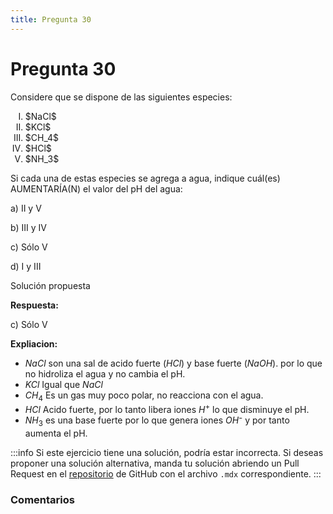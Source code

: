 ```yaml
---
title: Pregunta 30
---
```



# Pregunta 30

<div className="exercise">
Considere que se dispone de las siguientes especies:


<ol type="I">
  <li>$NaCl$</li>
  <li>$KCl$</li>
  <li>$CH_4$</li>
  <li>$HCl$</li>
  <li>$NH_3$</li>
</ol>

Si cada una de estas especies se agrega a agua, indique cuál(es) AUMENTARÍA(N) el valor del pH del
agua:

a) II y V

b) III y IV

c) Sólo V

d) I y III
</div>

<MDXDetails>
<summary>Solución propuesta</summary>

<div className="exercise">

**Respuesta:**

c) Sólo V

**Expliacion:**

- $NaCl$ son una sal de acido fuerte $(HCl)$ y base fuerte $(NaOH)$. por lo que no hidroliza el agua y no cambia el pH.
- $KCl$ Igual que $NaCl$
- $CH_4$ Es un gas muy poco polar, no reacciona con el agua.
- $HCl$ Acido fuerte, por lo tanto libera iones $H^+$ lo que disminuye el pH.
- $NH_3$ es una base fuerte por lo que genera iones $OH⁻$ y por tanto aumenta el pH.
</div>

:::info
Si este ejercicio tiene una solución, podría estar incorrecta. Si deseas proponer una solución alternativa, manda tu solución abriendo
un Pull Request en el [repositorio](https://github.com/crow-rojas/apuntes-fundamentals/pulls) de GitHub con el archivo
`.mdx` correspondiente.
:::

</MDXDetails>

### Comentarios

<Disqus
  url="https://crow-rojas.github.io/apuntes-fundamentals/docs/mathematics/linear-algebra/exercises/2024-2/p08"
  identifier="docs/mathematics/linear-algebra/exercises/2024-2/p08"
  title="2024-2 Álgebra Lineal - Pregunta 08"
/>
